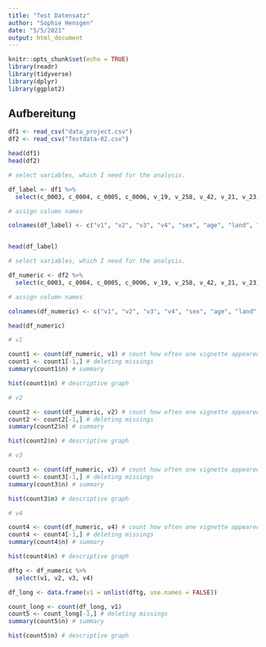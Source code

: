 ```yaml
---
title: "Test Datensatz"
author: "Sophie Hensgen"
date: "5/5/2021"
output: html_document
---
```


```r
knitr::opts_chunk$set(echo = TRUE)
library(readr)
library(tidyverse)
library(dplyr)
library(ggplot2)
```

## Aufbereitung


```r

df1 <- read_csv("data_project.csv")
df2 <- read_csv("Testdata-02.csv")

```

```r

head(df1)
head(df2)

```



```r

# select variables, which I need for the analysis.

df_label <- df1 %>%
  select(c_0003, c_0004, c_0005, c_0006, v_19, v_258, v_42, v_21, v_23, v_24, v_25, v_28, v_30, v_31, v_32, v_33, v_34, v_35, v_37, v_38, v_39, v_36, v_153,v_154,v_155, v_156, v_157, v_158, v_181, v_182,v_183, v_184, v_185, v_186, v_187, v_188, v_189, v_190, v_191, v_192, v_193, v_194, v_195, v_196, v_197, v_198, v_177, v_180, v_178, v_179, v_11, v_12, v_13, v_14, v_15, v_16, v_86, v_87, v_88, v_17, v_248, v_199, v_250, v_246)

# assign column names

colnames(df_label) <- c("v1", "v2", "v3", "v4", "sex", "age", "land", "school", "beruf_anlernzeit", "beruf_teilfacharbeiterabschluss","beruf_abgeschlossene_lehre", "beruf_fachschulabschluss","beruf_meister_techniker", "beruf_fachhochschulabschluss","beruf_hochschulabschluss", "beruf_andere_ausbildung","beruf_andere_ausbildung_o","beruf_keine", "staatsangehörigkeit_deutsch", "staatsangehörigkeit_eu","staatsangehörigkeit_nicht_eu","geburtsort", "v1_nachbar", "v1_heirat", "v1_arbeit", "v1_essen", "v1_freund", "v1_kinder", "v2_nachbar", "v2_heirat", "v2_arbeit", "v2_essen", "v2_freund", "v2_kinder", "v3_nachbar", "v3_heirat", "v3_arbeit", "v3_essen", "v3_freund", "v3_kinder", "v4_nachbar", "v4_heirat", "v4_arbeit", "v4_essen", "v4_freund", "v4_kinder", "eigene_finanzen", "eigene_gesundheit", "andere_gesundheit", "wirtschaftliche_lage", "em_schule", "em_kontakt", "em_freizeit", "em_reisen", "em_profisport", "em_bars", "em_mp_freien", "em_mp_person", "em_keine", "einhaltung_maßnahmen", "infektion", "impfung", "impfbereitschaft", "politik")


head(df_label)

```

```r

# select variables, which I need for the analysis.

df_numeric <- df2 %>%
  select(c_0003, c_0004, c_0005, c_0006, v_19, v_258, v_42, v_21, v_23, v_24, v_25, v_28, v_30, v_31, v_32, v_33, v_34, v_35, v_37, v_38, v_39, v_36, v_153,v_154,v_155, v_156, v_157, v_158, v_181, v_182,v_183, v_184, v_185, v_186, v_187, v_188, v_189, v_190, v_191, v_192, v_193, v_194, v_195, v_196, v_197, v_198, v_177, v_180, v_178, v_179, v_11, v_12, v_13, v_14, v_15, v_16, v_86, v_87, v_88, v_17, v_248, v_199, v_250, v_246) 

# assign column names

colnames(df_numeric) <- c("v1", "v2", "v3", "v4", "sex", "age", "land", "school", "beruf_anlernzeit", "beruf_teilfacharbeiterabschluss","beruf_abgeschlossene_lehre", "beruf_fachschulabschluss","beruf_meister_techniker", "beruf_fachhochschulabschluss","beruf_hochschulabschluss", "beruf_andere_ausbildung","beruf_andere_ausbildung_o","beruf_keine", "staatsangehörigkeit_deutsch", "staatsangehörigkeit_eu","staatsangehörigkeit_nicht_eu","geburtsort", "v1_nachbar", "v1_heirat", "v1_arbeit", "v1_essen", "v1_freund", "v1_kinder", "v2_nachbar", "v2_heirat", "v2_arbeit", "v2_essen", "v2_freund", "v2_kinder", "v3_nachbar", "v3_heirat", "v3_arbeit", "v3_essen", "v3_freund", "v3_kinder", "v4_nachbar", "v4_heirat", "v4_arbeit", "v4_essen", "v4_freund", "v4_kinder", "eigene_finanzen", "eigene_gesundheit", "andere_gesundheit", "wirtschaftliche_lage", "em_schule", "em_kontakt", "em_freizeit", "em_reisen", "em_profisport", "em_bars", "em_mp_freien", "em_mp_person", "em_keine", "einhaltung_maßnahmen", "infektion", "impfung", "impfbereitschaft", "politik") 

head(df_numeric)

```

```r

# v1

count1 <- count(df_numeric, v1) # count how often one vignette appeared
count1 <- count1[-1,] # deleting missings
summary(count1$n) # summary

hist(count1$n) # descriptive graph

# v2

count2 <- count(df_numeric, v2) # count how often one vignette appeared
count2 <- count2[-1,] # deleting missings
summary(count2$n) # summary

hist(count2$n) # descriptive graph

# v3

count3 <- count(df_numeric, v3) # count how often one vignette appeared
count3 <- count3[-1,] # deleting missings
summary(count3$n) # summary

hist(count3$n) # descriptive graph

# v4

count4 <- count(df_numeric, v4) # count how often one vignette appeared
count4 <- count4[-1,] # deleting missings
summary(count4$n) # summary

hist(count4$n) # descriptive graph
```


```r

dftg <- df_numeric %>% 
  select(v1, v2, v3, v4)

df_long <- data.frame(v1 = unlist(dftg, use.names = FALSE))

count_long <- count(df_long, v1)
count5 <- count_long[-1,] # deleting missings
summary(count5$n) # summary

hist(count5$n) # descriptive graph
```




























